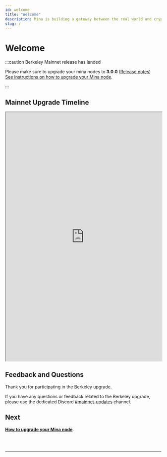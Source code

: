 ```yaml
---
id: welcome
title: "Welcome"
description: Mina is building a gateway between the real world and crypto — and the infrastructure for the secure, democratic future we all deserve.
slug: /
---
```



# Welcome

:::caution Berkeley Mainnet release has landed

Please make sure to upgrade your mina nodes to **3.0.0** ([Release notes](https://github.com/MinaProtocol/mina/releases/tag/3.0.0))  
[See instructions on how to upgrade your Mina node](/berkeley-upgrade/requirements).

:::

## Mainnet Upgrade Timeline

<iframe width="100%" height="800" src="https://docs.google.com/spreadsheets/d/e/2PACX-1vRuW6jItC7G_hDW30K89P5duqUVQQ4qmBYWqVCYXeQGncvBRQk-JDyUlE99dpqlNIRzqRYg_xOtuuAt/pubhtml?gid=1745648809&amp;single=true&amp;widget=true&amp;headers=false"></iframe>

## Feedback and Questions
Thank you for participating in the Berkeley upgrade.

If you have any questions or feedback related to the Berkeley upgrade, please use the dedicated Discord [#mainnet-updates](https://discord.com/channels/484437221055922177/816099272859844638) channel.

## Next 

[**How to upgrade your Mina node**](/berkeley-upgrade/requirements).

<br/>
<br/>

---

<br/>
<br/>

<HomepageFeatures />
